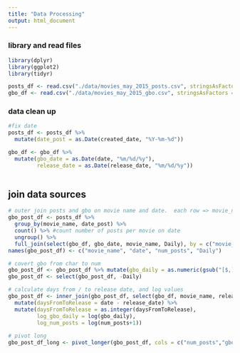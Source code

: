 ```yaml
---
title: "Data Processing"
output: html_document
---
```



### library and read files
```r
library(dplyr)
library(ggplot2)
library(tidyr)

posts_df <- read.csv("./data/movies_may_2015_posts.csv", stringsAsFactors = FALSE)
gbo_df <- read.csv("./data/movies_may_2015_gbo.csv", stringsAsFactors = FALSE)

```

### data clean up 
```r

#fix date
posts_df <- posts_df %>%
  mutate(date_post = as.Date(created_date, "%Y-%m-%d"))

gbo_df <- gbo_df %>%
  mutate(gbo_date = as.Date(date, "%m/%d/%y"),
         release_date = as.Date(release_date, "%m/%d/%y"))
  

```


## join data sources
```r
# outer join posts and gbo on movie name and date.  each row => movie_name, date, gbo on that day, number of posts on that day
gbo_post_df <- posts_df %>% 
  group_by(movie_name, date_post) %>% 
  count() %>% #count number of posts per movie on date
  ungroup() %>%
  full_join(select(gbo_df, gbo_date, movie_name, Daily), by = c("movie_name" = "movie_name", "date_post" = "gbo_date"))
names(gbo_post_df) <- c("movie_name", "date", "num_posts", "Daily")

# covert gbo from char to num
gbo_post_df <- gbo_post_df %>% mutate(gbo_daily = as.numeric(gsub("[$,]","",Daily)))
gbo_post_df <- select(gbo_post_df, -Daily)

# calculate days from / to release date, and log values
gbo_post_df <- inner_join(gbo_post_df, select(gbo_df, movie_name, release_date) %>% distinct(), by = c("movie_name")) %>%
  mutate(daysFromToRelease = date - release_date) %>%
  mutate(daysFromToRelease = as.integer(daysFromToRelease),
         log_gbo_daily = log(gbo_daily),
         log_num_posts = log(num_posts+1))
  
# pivot long
gbo_post_df_long <- pivot_longer(gbo_post_df, cols = c("num_posts","gbo_daily","log_num_posts","log_gbo_daily"), names_to = "series")

```
